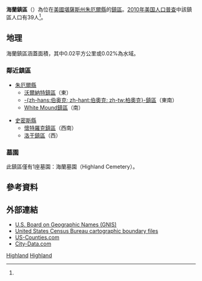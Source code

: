 {{noteTA
|G1=USState
}}
{{Infobox settlement
|official_name = 海蘭鎮區
|native_name = Highland Township
|settlement_type = 鎮區
|image_map = Map highlighting Highland Township, Jewell County, Kansas.svg
|mapsize = 
|map_caption = 海蘭鎮區在朱厄爾縣的位置
|coordinates_display = inline,title
|coordinates_region = US-KS
|subdivision_type = [[世界政區索引|國家]]
|subdivision_name = [[美国|美国]]
|subdivision_type1 = [[美國行政區劃|州]]
|subdivision_name1 = [[堪薩斯州|堪薩斯州]]
|subdivision_type2 = [[堪薩斯州縣份列表|縣]]
|subdivision_name2 = [[朱厄爾縣_(堪薩斯州)|朱厄爾縣]]
|area_total_km2 = 93.01
|area_land_km2 = 92.98
|area_water_km2 = 0.02
|area_total_sq_mi = 35.91
|area_land_sq_mi = 35.9
|area_water_sq_mi = 0.01
|area_water_percent = 0.02
|population_as_of = [[2010年美国人口普查|2010]]
|population_footnotes = <ref name=census>{{cite web|url=http://www.census.gov/geo/www/gazetteer/gazetteer2010.html|title=2010 Census Gazetteer Files|publisher=[[美国人口调查局|美国人口调查局]]|accessdate=2016-01-26|archive-url=https://web.archive.org/web/20121021075704/http://www.census.gov/geo/www/gazetteer/gazetteer2010.html|archive-date=2012-10-21|dead-url=yes}}</ref>
|population_total = 39
|population_density_km2 = auto
|elevation_footnotes = 
|elevation_m = 580
|elevation_ft = 1903
|latd = 39
|latm = 57
|lats = 35
|latNS = N
|longd = 98
|longm = 27
|longs = 11
|longEW = W
|blank_name = [[地名信息系统|GNIS]] feature ID
|blank_info = [http://geonames.usgs.gov/pls/gnispublic/f?p=gnispq:3:::NO::P3_FID:0471848 0471848]
|website = 
|footnotes = 
}}

'''海蘭鎮區'''（{{lang-en|'''Highland Township'''}}）為位在[[美國|美國]][[堪薩斯州|堪薩斯州]][[朱厄爾縣_(堪薩斯州)|朱厄爾縣]]的[[行政鎮區|鎮區]]。[[2010年美国人口普查|2010年美国人口普查]]中該鎮區人口有39人<ref name=census/>。

==地理==
海蘭鎮區涵蓋面積{{convert|93.01|km2|sqmi}}，其中0.02平方公里或0.02%為水域。

=== 鄰近鎮區 ===
*[[朱厄爾縣_(堪薩斯州)|朱厄爾縣]]
**[[沃爾納特鎮區_(朱厄爾縣)|沃爾納特鎮區]]（東）
**[[柏奧克鎮區_(朱厄爾縣)|-{zh-hans:伯奥克; zh-hant:伯奧克; zh-tw:柏奧克}-鎮區]]（東南）
**[[White_Mound_Township,_Jewell_County,_Kansas|White Mound鎮區]]（南）

*[[史密斯縣_(堪薩斯州)|史密斯縣]]
**[[懷特羅克鎮區_(史密斯縣)|懷特羅克鎮區]]（西南）
**[[洛干鎮區_(史密斯縣)|洛干鎮區]]（西）

=== 墓園===
此鎮區僅有1座墓園：海蘭墓園（Highland Cemetery）。

==參考資料==
{{reflist}}

==外部連結==
* [http://geonames.usgs.gov/domestic/ U.S. Board on Geographic Names (GNIS)] {{Wayback|url=http://geonames.usgs.gov/domestic/ |date=20121210171316 }}
* [http://www.census.gov/geo/www/cob/ United States Census Bureau cartographic boundary files] {{Wayback|url=http://www.census.gov/geo/www/cob/ |date=20000815064614 }}
* [https://web.archive.org/web/20080723112151/http://www.us-counties.com/localgov/kansas.html US-Counties.com]
* [http://www.city-data.com/township/Highland-Jewell-KS.html City-Data.com] {{Wayback|url=http://www.city-data.com/township/Highland-Jewell-KS.html |date=20190719142450 }}

{{朱厄爾縣 (堪薩斯州)}}

[[Category:朱厄爾縣鎮區_(堪薩斯州)|Highland]]
[[Category:堪薩斯州鎮區|Highland]]